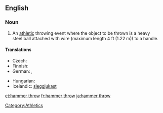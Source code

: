 ==English==
{{wikipedia}}
===Noun===
{{en-noun|-|sg=[[hammer]] [[throw]]}}

# An [[athletic]] throwing event where the object to be thrown is a heavy steel ball attached with wire (maximum length 4 ft (1.22 m)) to a handle.

====Translations====
{{trans-top|athletic event where a heavy steel ball with a handle attached is thrown}}
* Czech: {{t-|cs|hod kladivem|m}}
* Finnish: {{t-|fi|moukarinheitto}}
* German: {{t-|de|Hammerwurf|m}}, {{t-|de|Hammerwerfen|n}}
{{trans-mid}}
* Hungarian: {{t+|hu|kalapácsvetés}}
* Icelandic: [[sleggjukast]] {{n}}
{{trans-bottom}}

[[Category:Athletics]]

[[et:hammer throw]]
[[fr:hammer throw]]
[[ja:hammer throw]]